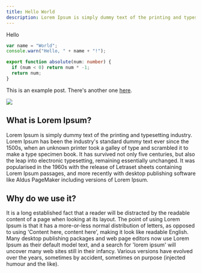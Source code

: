 ```yaml
---
title: Hello World
description: Lorem Ipsum is simply dummy text of the printing and typesetting industry. Lorem Ipsum has been the industry's standard dummy text
---
```

Hello
```ts twoslash
var name = "World";
console.warn("Hello, " + name + "!");

export function absolute(num: number) {
  if (num < 0) return num * -1;
  return num;
}
```
This is an example post. There's another one [here](/posts/example-post).
<!-- 
![img](https://hatrabbits.com/wp-content/uploads/2017/01/random.jpg) -->
<Image src="/random.jpg" width={787} height={444} layout="responsive" /> 

## What is Lorem Ipsum?
Lorem Ipsum is simply dummy text of the printing and typesetting industry. Lorem Ipsum has been the industry's standard dummy text ever since the 1500s, when an unknown printer took a galley of type and scrambled it to make a type specimen book. It has survived not only five centuries, but also the leap into electronic typesetting, remaining essentially unchanged. It was popularised in the 1960s with the release of Letraset sheets containing Lorem Ipsum passages, and more recently with desktop publishing software like Aldus PageMaker including versions of Lorem Ipsum.

## Why do we use it?
It is a long established fact that a reader will be distracted by the readable content of a page when looking at its layout. The point of using Lorem Ipsum is that it has a more-or-less normal distribution of letters, as opposed to using 'Content here, content here', making it look like readable English. Many desktop publishing packages and web page editors now use Lorem Ipsum as their default model text, and a search for 'lorem ipsum' will uncover many web sites still in their infancy. Various versions have evolved over the years, sometimes by accident, sometimes on purpose (injected humour and the like).
